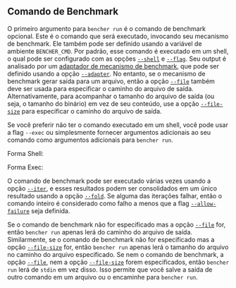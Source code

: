 
## Comando de Benchmark

O primeiro argumento para `bencher run` é o comando de benchmark opcional.
Este é o comando que será executado, invocando seu mecanismo de benchmark.
Ele também pode ser definido usando a variável de ambiente `BENCHER_CMD`.
Por padrão, esse comando é executado em um shell,
o qual pode ser configurado com as opções [`--shell`][opção shell] e [`--flag`][opção flag].
Seu output é analisado por um [adaptador de mecanismo de benchmark][adaptadores de mecanismos de benchmark],
que pode ser definido usando a opção [`--adapter`][opção adapter].
No entanto, se o mecanismo de benchmark gerar saída para um arquivo, então a opção [`--file`][opção file]
também deve ser usada para especificar o caminho do arquivo de saída.
Alternativamente, para acompanhar o tamanho do arquivo de saída (ou seja, o tamanho do binário) em vez de seu conteúdo,
use a opção [`--file-size`][opção file size] para especificar o caminho do arquivo de saída.

Se você preferir não ter o comando executado em um shell, você pode usar a flag `--exec` ou simplesmente fornecer argumentos adicionais ao seu comando como argumentos adicionais para `bencher run`.

Forma Shell:
<ShellForm />

Forma Exec:
<ExecForm />

O comando de benchmark pode ser executado várias vezes usando a opção [`--iter`][opção iter],
e esses resultados podem ser consolidados em um único resultado usando a opção [`--fold`][opção fold].
Se alguma das iterações falhar, então o comando inteiro é considerado como falho
a menos que a flag [`--allow-failure`][flag allow failure] seja definida.

Se o comando de benchmark não for especificado mas a opção [`--file`][opção file] for,
então `bencher run` apenas lerá do caminho do arquivo de saída.
Similarmente, se o comando de benchmark não for especificado mas a opção [`--file-size`][opção file size] for,
então `bencher run` apenas lerá o tamanho do arquivo no caminho do arquivo especificado.
Se nem o comando de benchmark, a opção [`--file`][opção file],
nem a opção [`--file-size`][opção file size] forem especificados,
então `bencher run` lerá de `stdin` em vez disso.
Isso permite que você salve a saída de outro comando em um arquivo ou o encaminhe para `bencher run`.

[adaptadores de mecanismos de benchmark]: /pt/docs/explanation/adapters/

[opção shell]: #--shell-shell
[opção flag]: #--flag-flag
[opção adapter]: #--adapter-adapter
[opção file]: #--file-file
[opção file size]: #--file-size-file
[opção iter]: #--iter-iter
[opção fold]: #--fold-fold
[flag allow failure]: #--allow-failure